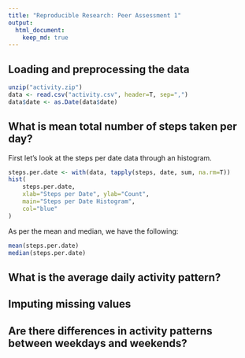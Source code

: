 ```yaml
---
title: "Reproducible Research: Peer Assessment 1"
output: 
  html_document:
    keep_md: true
---
```



## Loading and preprocessing the data

```r
unzip("activity.zip")
data <- read.csv("activity.csv", header=T, sep=",")
data$date <- as.Date(data$date)
```


## What is mean total number of steps taken per day?

First let's look at the steps per date data through an histogram.
```r
steps.per.date <- with(data, tapply(steps, date, sum, na.rm=T))
hist(
    steps.per.date,
    xlab="Steps per Date", ylab="Count",
    main="Steps per Date Histogram",
    col="blue"
)
```

As per the mean and median, we have the following:
```r
mean(steps.per.date)
median(steps.per.date)
```

## What is the average daily activity pattern?



## Imputing missing values



## Are there differences in activity patterns between weekdays and weekends?
